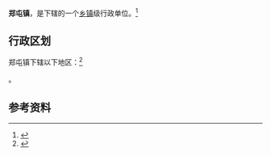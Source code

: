 {{中国乡级行政区|52/23/01/112/000}}

'''郑屯镇'''，是{{PRC admin/fullname|52/23/01/112/000|3}}下辖的一个[[乡镇|乡镇]]级行政单位。<ref>{{PRC admin/ref sgc|{{PRC admin/parent|52/23/01/112/000}}}}</ref>

== 行政区划 ==

郑屯镇下辖以下地区：<ref>{{PRC admin/ref sgc|52/23/01/112/000}}</ref>

{{PRC admin/children|52/23/01/112/000}}。

== 参考资料 ==

{{reflist}}

{{行政区划小作品}}
{{PRC admin/navcat|52/23/01/112/000}}